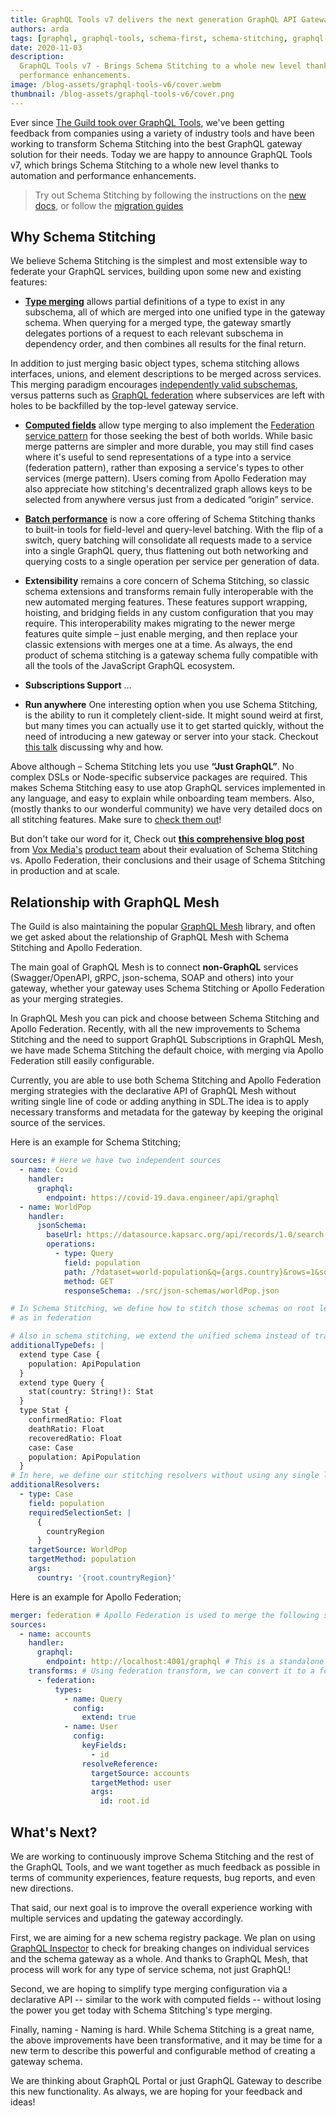 ```yaml
---
title: GraphQL Tools v7 delivers the next generation GraphQL API Gateway
authors: arda
tags: [graphql, graphql-tools, schema-first, schema-stitching, graphql-federation]
date: 2020-11-03
description:
  GraphQL Tools v7 - Brings Schema Stitching to a whole new level thanks to automation and
  performance enhancements.
image: /blog-assets/graphql-tools-v6/cover.webm
thumbnail: /blog-assets/graphql-tools-v6/cover.png
---
```


Ever since [The Guild took over GraphQL Tools](/blog/graphql-tools-v6), we've been getting feedback
from companies using a variety of industry tools and have been working to transform Schema Stitching
into the best GraphQL gateway solution for their needs. Today we are happy to announce GraphQL Tools
v7, which brings Schema Stitching to a whole new level thanks to automation and performance
enhancements.

> Try out Schema Stitching by following the instructions on the
> [new docs](https://graphql-tools.com/docs/stitch-combining-schemas), or follow the
> [migration guides](https://graphql-tools.com/docs/migration-from-tools)

## Why Schema Stitching

We believe Schema Stitching is the simplest and most extensible way to federate your GraphQL
services, building upon some new and existing features:

- **[Type merging](https://graphql-tools.com/docs/stitch-type-merging)** allows partial definitions
  of a type to exist in any subschema, all of which are merged into one unified type in the gateway
  schema. When querying for a merged type, the gateway smartly delegates portions of a request to
  each relevant subschema in dependency order, and then combines all results for the final return.

In addition to just merging basic object types, schema stitching allows interfaces, unions, and
element descriptions to be merged across services. This merging paradigm encourages
[independently valid subschemas](https://graphql-tools.com/docs/stitch-type-merging#unidirectional-merges),
versus patterns such as [GraphQL federation](https://the-guild.dev/graphql/hive/federation) where
subservices are left with holes to be backfilled by the top-level gateway service.

- **[Computed fields](https://graphql-tools.com/docs/stitch-type-merging#computed-fields)** allow
  type merging to also implement the
  [Federation service pattern](https://apollographql.com/docs/apollo-server/federation/federation-spec/#resolve-requests-for-entities)
  for those seeking the best of both worlds. While basic merge patterns are simpler and more
  durable, you may still find cases where it's useful to send representations of a type into a
  service (federation pattern), rather than exposing a service's types to other services (merge
  pattern). Users coming from Apollo Federation may also appreciate how stitching's decentralized
  graph allows keys to be selected from anywhere versus just from a dedicated “origin” service.

- **[Batch performance](https://graphql-tools.com/docs/stitch-type-merging#batching)** is now a core
  offering of Schema Stitching thanks to built-in tools for field-level and query-level batching.
  With the flip of a switch, query batching will consolidate all requests made to a service into a
  single GraphQL query, thus flattening out both networking and querying costs to a single operation
  per service per generation of data.

- **Extensibility** remains a core concern of Schema Stitching, so classic schema extensions and
  transforms remain fully interoperable with the new automated merging features. These features
  support wrapping, hoisting, and bridging fields in any custom configuration that you may require.
  This interoperability makes migrating to the newer merge features quite simple – just enable
  merging, and then replace your classic extensions with merges one at a time. As always, the end
  product of schema stitching is a gateway schema fully compatible with all the tools of the
  JavaScript GraphQL ecosystem.

- **Subscriptions Support** …

- **Run anywhere** One interesting option when you use Schema Stitching, is the ability to run it
  completely client-side. It might sound weird at first, but many times you can actually use it to
  get started quickly, without the need of introducing a new gateway or server into your stack.
  Checkout
  [this talk](https://youtube.com/watch?v=1bJ_M_v-tso&list=PLhCf3AUOg4PgQoY_A6xWDQ70yaNtPYtZd&index=3)
  discussing why and how.

Above although – Schema Stitching lets you use **“Just GraphQL”**. No complex DSLs or Node-specific
subservice packages are required. This makes Schema Stitching easy to use atop GraphQL services
implemented in any language, and easy to explain while onboarding team members. Also, (mostly thanks
to our wonderful community) we have very detailed docs on all stitching features. Make sure to
[check them out](https://graphql-tools.com/docs/stitch-combining-schemas)!

But don't take our word for it, Check out
**[this comprehensive blog post](https://product.voxmedia.com/2020/11/2/21494865/to-federate-or-stitch-a-graphql-gateway-revisited)**
from [Vox Media's](https://voxmedia.com) [product team](https://twitter.com/VoxProduct) about their
evaluation of Schema Stitching vs. Apollo Federation, their conclusions and their usage of Schema
Stitching in production and at scale.

## Relationship with GraphQL Mesh

The Guild is also maintaining the popular [GraphQL Mesh](https://the-guild.dev/graphql/mesh)
library, and often we get asked about the relationship of GraphQL Mesh with Schema Stitching and
Apollo Federation.

The main goal of GraphQL Mesh is to connect **non-GraphQL** services (Swagger/OpenAPI, gRPC,
json-schema, SOAP and others) into your gateway, whether your gateway uses Schema Stitching or
Apollo Federation as your merging strategies.

In GraphQL Mesh you can pick and choose between Schema Stitching and Apollo Federation. Recently,
with all the new improvements to Schema Stitching and the need to support GraphQL Subscriptions in
GraphQL Mesh, we have made Schema Stitching the default choice, with merging via Apollo Federation
still easily configurable.

Currently, you are able to use both Schema Stitching and Apollo Federation merging strategies with
the declarative API of GraphQL Mesh without writing single line of code or adding anything in
SDL.The idea is to apply necessary transforms and metadata for the gateway by keeping the original
source of the services.

Here is an example for Schema Stitching;

```yaml
sources: # Here we have two independent sources
  - name: Covid
    handler:
      graphql:
        endpoint: https://covid-19.dava.engineer/api/graphql
  - name: WorldPop
    handler:
      jsonSchema:
        baseUrl: https://datasource.kapsarc.org/api/records/1.0/search
        operations:
          - type: Query
            field: population
            path: /?dataset=world-population&q={args.country}&rows=1&sort=year&facet=year&facet=country_name
            method: GET
            responseSchema: ./src/json-schemas/worldPop.json

# In Schema Stitching, we define how to stitch those schemas on root level instead of source level
# as in federation

# Also in schema stitching, we extend the unified schema instead of transforming the source schemas.
additionalTypeDefs: |
  extend type Case {
    population: ApiPopulation
  }
  extend type Query {
    stat(country: String!): Stat
  }
  type Stat {
    confirmedRatio: Float
    deathRatio: Float
    recoveredRatio: Float
    case: Case
    population: ApiPopulation
  }
# In here, we define our stitching resolvers without using any single line of code
additionalResolvers:
  - type: Case
    field: population
    requiredSelectionSet: |
      {
        countryRegion
      }
    targetSource: WorldPop
    targetMethod: population
    args:
      country: '{root.countryRegion}'
```

Here is an example for Apollo Federation;

```yaml
merger: federation # Apollo Federation is used to merge the following sources as federated services
sources:
  - name: accounts
    handler:
      graphql:
        endpoint: http://localhost:4001/graphql # This is a standalone GraphQL API that doesn't have any federation metadata
    transforms: # Using federation transform, we can convert it to a federated service
      - federation:
          types:
            - name: Query
              config:
                extend: true
            - name: User
              config:
                keyFields:
                  - id
                resolveReference:
                  targetSource: accounts
                  targetMethod: user
                  args:
                    id: root.id
```

## What's Next?

We are working to continuously improve Schema Stitching and the rest of the GraphQL Tools, and we
want together as much feedback as possible in terms of community experiences, feature requests, bug
reports, and even new directions.

That said, our next goal is to improve the overall experience working with multiple services and
updating the gateway accordingly.

First, we are aiming for a new schema registry package. We plan on using
[GraphQL Inspector](https://the-guild.dev/graphql/inspector) to check for breaking changes on
individual services and the schema gateway as a whole. And thanks to GraphQL Mesh, that process will
work for any type of service schema, not just GraphQL!

Second, we are hoping to simplify type merging configuration via a declarative API -- similar to the
work with computed fields -- without losing the power you get today with Schema Stitching's type
merging.

Finally, naming - Naming is hard. While Schema Stitching is a great name, the above improvements
have been transformative, and it may be time for a new term to describe this powerful and
configurable method of creating a gateway schema.

We are thinking about GraphQL Portal or just GraphQL Gateway to describe this new functionality. As
always, we are hoping for your feedback and ideas!
